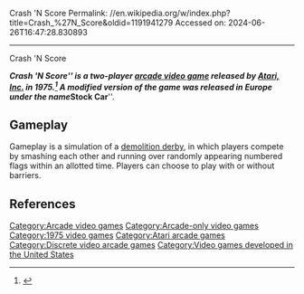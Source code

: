 Crash 'N Score
Permalink: //en.wikipedia.org/w/index.php?title=Crash_%27N_Score&oldid=1191941279
Accessed on: 2024-06-26T16:47:28.830893



------
Crash 'N Score
{{short description|1975 video game}}
{{Infobox video game
|title= Crash 'N Score
|image= Crash 'N Score arcade flyer.jpg
|caption= Arcade flyer
|developer= [[Atari, Inc.]]
|released= {{vgrelease|NA|October 1975<ref name="atari_production99">{{cite web|title=Production Numbers|url=http://www.atarigames.com/atarinumbers90s.pdf|publisher=[[Atari]]|year=1999|access-date=2021-04-07|archive-date=2013-05-10|archive-url=https://web.archive.org/web/20130510143012/http://www.atarigames.com/atarinumbers90s.pdf|url-status=dead}}</ref>}}
|genre= [[Action game|Action]]
|platforms=[[Arcade video game|Arcade]]
}}

'''''Crash 'N Score''''' is a two-player [[arcade video  game]] released by [[Atari, Inc.]] in 1975.<ref name="klov">
{{cite web
  | title = Crash 'N Score Killer List of Video Games Entry
  | url=http://www.klov.com/game_detail.php?letter=C&game_id=7419
  | accessdate = 2007-07-06 }}</ref> A modified version of the game was released in Europe under the name '''''Stock Car'''''.{{Citation needed|date=December 2020}}

==Gameplay==
Gameplay is a simulation of a [[demolition derby]], in which players compete by smashing each other and running over randomly appearing numbered flags within an allotted time. Players can choose to play with or without barriers.

==References==
{{reflist}}

{{1970s Atari arcade games}}

[[Category:Arcade video games]]
[[Category:Arcade-only video games]]
[[Category:1975 video games]]
[[Category:Atari arcade games]]
[[Category:Discrete video arcade games]]
[[Category:Video games developed in the United States]]


{{atari-stub}}
{{arcade-stub}}